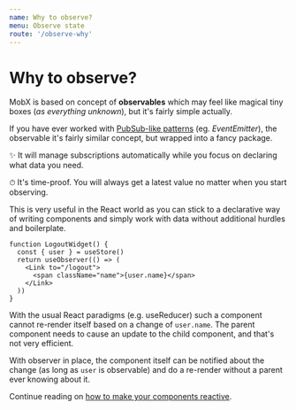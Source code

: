 ```yaml
---
name: Why to observe?
menu: Observe state
route: '/observe-why'
---
```


# Why to observe?

MobX is based on concept of **observables** which may feel like magical tiny boxes (_as everything unknown_), but it's fairly simple actually.

If you have ever worked with [PubSub-like patterns](https://en.wikipedia.org/wiki/Publish%E2%80%93subscribe_pattern) (eg. _EventEmitter_), the observable it's fairly similar concept, but wrapped into a fancy package.

✨ It will manage subscriptions automatically while you focus on declaring what data you need.

⏱ It's time-proof. You will always get a latest value no matter when you start observing.

<p>
  This is very useful in the React world as you can stick to a declarative way
  of writing components and simply work with data without additional hurdles and
  boilerplate.
</p>

```tsx
function LogoutWidget() {
  const { user } = useStore()
  return useObserver(() => (
    <Link to="/logout">
      <span className="name">{user.name}</span>
    </Link>
  ))
}
```

With the usual React paradigms (e.g. useReducer) such a component cannot re-render itself based on a change of `user.name`. The parent component needs to cause an update to the child component, and that's not very efficient.

With observer in place, the component itself can be notified about the change (as long as `user` is observable) and do a re-render without a parent ever knowing about it.

Continue reading on [how to make your components reactive](/observe-how).
